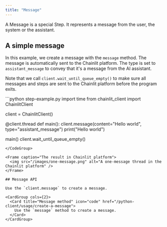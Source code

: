 ```yaml
---
title: "Message"
---
```


A Message is a special Step. It represents a message from the user, the system or the assistant.

## A simple message

In this example, we create a message with the `message` method. The message is automatically sent to the Chainlit platform. The type is set to `assistant_message` to convey that it's a message from the AI assistant.

Note that we call `client.wait_until_queue_empty()` to make sure all messages and steps are sent to the Chainlit platform before the program exits.

<CodeGroup>
```python step-example.py
import time
from chainlit_client import ChainlitClient

client = ChainlitClient()


@client.thread
def main():
    client.message(content="Hello world", type="assistant_message")
    print("Hello world")


main()
client.wait_until_queue_empty()
```
</CodeGroup>

<Frame caption="The result in Chainlit platform">
  <img src="/images/one-message.png" alt="A one-message thread in the Chainlit platform" />
</Frame>

## Message API

Use the `client.message` to create a message.

<CardGroup cols={2}>
  <Card title="Message method" icon="code" href="/python-client/usage/create-a-message">
    Use the `message` method to create a message.
  </Card>
</CardGroup>
